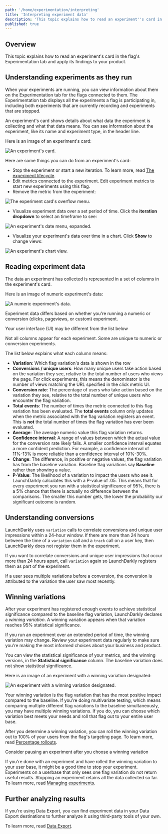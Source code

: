 ```yaml
---
path: '/home/experimentation/interpreting'
title: 'Interpreting experiment data'
description: 'This topic explains how to read an experiment''s card in the flag''s Experimentation tab and apply its findings to your product.'
published: true
---
```


## Overview

This topic explains how to read an experiment's card in the flag's Experimentation tab and apply its findings to your product.

## Understanding experiments as they run

When your experiments are running, you can view information about them on the Experimentation tab for the flags connected to them. The Experimentation tab displays all the experiments a flag is participating in, including both experiments that are currently recording and experiments that are stopped.

An experiment's card shows details about what data the experiment is collecting and what that data means. You can see information about the experiment, like its name and experiment type, in the header line.

Here is an image of an experiment's card:

![An experiment's card.](../../../images/experiment-card.png)


Here are some things you can do from an experiment's card:

- Stop the experiment or start a new iteration. To learn more, read [The experiment lifecycle](/home/experimentation/lifecycle).
- Edit metrics connected to the experiment. Edit experiment metrics to start new experiments using this flag.
- Remove the metric from the experiment:

![The experiment card's overflow menu.](../../../images/experiment-menu.png)


- Visualize experiment data over a set period of time. Click the **iteration dropdown** to select an timeframe to see:

![An experiment's date menu, expanded.](../../../images/experiment-date-picker.png)


- Visualize your experiment's data over time in a chart. Click **Show** to change views:

![An experiment's chart view.](../../../images/experiment-chart.png)


## Reading experiment data

The data an experiment has collected is represented in a set of columns in the experiment's card.

Here is an image of numeric experiment's data:

![A numeric experiment's data.](../../../images/experiment-card.png)

Experiment data differs based on whether you're running a numeric or conversion (clicks, pageviews, or custom) experiment.

<Callout intent="info">
<CalloutTitle>Your user interface (UI) may be different from the list below</CalloutTitle>
<CalloutDescription>

Not all columns appear for each experiment. Some are unique to numeric or conversion experiments.

</CalloutDescription>
</Callout>

The list below explains what each column means:

- **Variation**: Which flag variation's data is shown in the row
- **Conversions / unique users**: How many unique users take action based on the variation they see, relative to the total number of users who views the page. For click experiments, this means the denominator is the number of views matching the URL specified in the click metric UI.
- **Conversion rate**: The percentage of users who take action based on the variation they see, relative to the total number of unique users who encounter the flag variation.
- **Total events**: The number of times the metric connected to this flag variation has been evaluated. The **total events** column only updates when the metric associated with the flag variation registers an event. This is **not** the total number of times the flag variation has ever been evaluated.
- **Average**: The average numeric value this flag variation returns.
- **Confidence interval**: A range of values between which the actual value for the conversion rate likely falls. A smaller confidence interval equates a more confident prediction. For example, a confidence interval of 11%-13% is more reliable than a confidence interval of 10%-30%.
- **Change**: The difference, in positive or negative values, the flag variation has from the baseline variation. Baseline flag variations say **Baseline** rather than showing a value.
- **P-Value**: The likelihood of a variation to impact the users who see it. LaunchDarkly calculates this with a P-value of .05. This means that for every experiment you run with a statistical significance of 95%, there is a 5% chance that there is actually no difference between the comparisons. The smaller this number gets, the lower the probability our significant outcome is random.

## Understanding conversions

LaunchDarkly uses `variation` calls to correlate conversions and unique user impressions within a 24-hour window. If there are more than 24 hours between the time of a `variation` call and a `track` call on a user key, then LaunchDarkly does not register them in the experiment.

If you want to correlate conversions and unique user impressions that occur more than 24 hours apart, call `variation` again so LaunchDarkly registers them as part of the experiment.

If a user sees multiple variations before a conversion, the conversion is attributed to the variation the user saw most recently.

## Winning variations

After your experiment has registered enough events to achieve statistical significance compared to the baseline flag variation, LaunchDarkly declares a _winning variation_. A winning variation appears when that variation reaches 95% statistical significance.

If you run an experiment over an extended period of time, the winning variation may change. Review your experiment data regularly to make sure you're making the most informed choices about your business and product.

You can view the statistical significance of your metrics, and the winning versions, in the **Statistical significance** column. The baseline variation does not show statistical significance.

Here is an image of an experiment with a winning variation designated:

![An experiment with a winning variation designated.](../../../images/experiment-winning-variation.png)


Your winning variation is the flag variation that has the most positive impact compared to the baseline. If you're doing multivariate testing, which means comparing multiple different flag variations to the baseline simultaneously, you may have multiple winning variations. If you do, you can choose which variation best meets your needs and roll that flag out to your entire user base.

After you determine a winning variation, you can roll the winning variation out to 100% of your users from the flag's targeting page. To learn more, read [Percentage rollouts](/home/flags/targeting-users#percentage-rollouts).

<Callout intent="info">
<CalloutTitle>Consider pausing an experiment after you choose a winning variation</CalloutTitle>
<CalloutDescription>

If you're done with an experiment and have rolled the winning variation to your user base, it might be a good time to stop your experiment. Experiments on a userbase that only sees one flag variation do not return useful results. Stopping an experiment retains all the data collected so far. To learn more, read [Managing experiments](/home/experimentation).

</CalloutDescription>
</Callout>

## Further analyzing results

If you're using Data Export, you can find experiment data in your Data Export destinations to further analyze it using third-party tools of your own.

To learn more, read [Data Export](/home/data-export).
